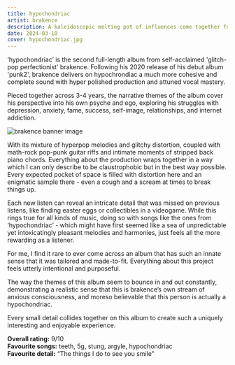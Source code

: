 ```yaml
---
title: hypochondriac
artist: brakence
description: A kaleidoscopic melting pot of influences come together for the glitch-pop experience that is hypochondriac
date: 2024-03-10
cover: hypochondriac.jpg
---
```


‘hypochondriac’ is the second full-length album from self-acclaimed 'glitch-pop perfectionist' brakence.
Following his 2020 release of his debut album 'punk2', brakence delivers on hypochrondiac a much more cohesive and complete sound with hyper polished production and attuned vocal mastery.

Pieced together across 3-4 years, the narrative themes of the album cover his perspective into his own psyche and ego, exploring his struggles with depression, anxiety, fame, success, self-image, relationships, and internet addiction.

![brakence banner image](/images/brakence-banner.jpg)

With its mixture of hyperpop melodies and glitchy distortion, coupled with math-rock pop-punk guitar riffs and intimate moments of stripped back piano chords. Everything about the production wraps together in a way which I can only describe to be claustrophobic but in the best way possible. Every expected pocket of space is filled with distortion here and an enigmatic sample there - even a cough and a scream at times to break things up.

Each new listen can reveal an intricate detail that was missed on previous listens, like finding easter eggs or collectibles in a videogame. While this rings true for all kinds of music, doing so with songs like the ones from ‘hypochondriac’ - which might have first seemed like a sea of unpredictable yet intoxicatingly pleasant melodies and harmonies, just feels all the more rewarding as a listener.

For me, I find it rare to ever come across an album that has such an innate sense that it was tailored and made-to-fit. Everything about this project feels utterly intentional and purposeful.

The way the themes of this album seem to bounce in and out constantly, demonstrating a realistic sense that this is brakence’s own stream of anxious consciousness, and moreso believable that this person is actually a hypochondriac.

Every small detail collides together on this album to create such a uniquely interesting and enjoyable experience.

**Overall rating:** 9/10  
**Favourite songs:** teeth, 5g, stung, argyle, hypochondriac  
**Favourite detail:** “The things I do to see you smile”
